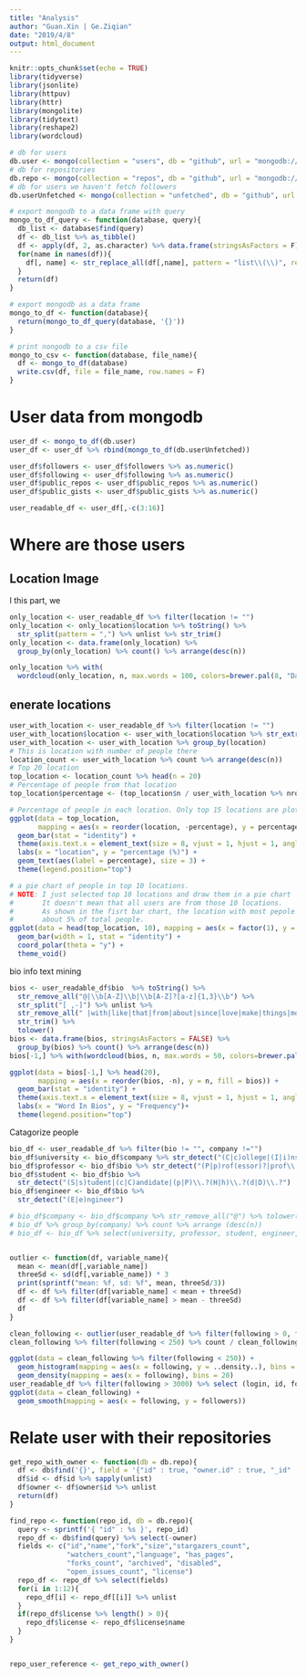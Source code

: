 ```yaml
---
title: "Analysis"
author: "Guan.Xin | Ge.Ziqian"
date: "2019/4/8"
output: html_document
---
```


```r
knitr::opts_chunk$set(echo = TRUE)
library(tidyverse)
library(jsonlite)
library(httpuv)
library(httr)
library(mongolite)
library(tidytext)
library(reshape2)
library(wordcloud)

# db for users
db.user <- mongo(collection = "users", db = "github", url = "mongodb://localhost:27123")
# db for repositories
db.repo <- mongo(collection = "repos", db = "github", url = "mongodb://localhost:27123")
# db for users we haven't fetch followers
db.userUnfetched <- mongo(collection = "unfetched", db = "github", url = "mongodb://localhost:27123")

# export mongodb to a data frame with query
mongo_to_df_query <- function(database, query){
  db_list <- database$find(query)
  df <- db_list %>% as_tibble()
  df <- apply(df, 2, as.character) %>% data.frame(stringsAsFactors = F)
  for(name in names(df)){
    df[, name] <- str_replace_all(df[,name], pattern = "list\\(\\)", replacement = "")
  }
  return(df)
}

# export mongodb as a data frame
mongo_to_df <- function(database){
  return(mongo_to_df_query(database, '{}'))
}

# print nongodb to a csv file  
mongo_to_csv <- function(database, file_name){
  df <- mongo_to_df(database)
  write.csv(df, file = file_name, row.names = F)  
}
```

# User data from mongodb
```r
user_df <- mongo_to_df(db.user)
user_df <- user_df %>% rbind(mongo_to_df(db.userUnfetched))

user_df$followers <- user_df$followers %>% as.numeric()
user_df$following <- user_df$following %>% as.numeric()
user_df$public_repos <- user_df$public_repos %>% as.numeric()
user_df$public_gists <- user_df$public_gists %>% as.numeric()

user_readable_df <- user_df[,-c(3:16)]
```
# Where are those users

## Location Image

I this part, we 
```r
only_location <- user_readable_df %>% filter(location != "")
only_location <- only_location$location %>% toString() %>% 
  str_split(pattern = ",") %>% unlist %>% str_trim()
only_location <- data.frame(only_location) %>% 
  group_by(only_location) %>% count() %>% arrange(desc(n))

only_location %>% with(
  wordcloud(only_location, n, max.words = 100, colors=brewer.pal(8, "Dark2")))
```

## enerate locations
```r
user_with_location <- user_readable_df %>% filter(location != "")
user_with_location$location <- user_with_location$location %>% str_extract("^([^,|\\\\/])+") %>% unlist()
user_with_location <- user_with_location %>% group_by(location)
# This is location with number of people there
location_count <- user_with_location %>% count %>% arrange(desc(n))
# Top 20 location
top_location <- location_count %>% head(n = 20)
# Percentage of people from that location
top_location$percentage <- (top_location$n / user_with_location %>% nrow) %>% round(digits = 4) * 100

# Percentage of people in each location. Only top 15 locations are ploted
ggplot(data = top_location, 
       mapping = aes(x = reorder(location, -percentage), y = percentage, fill = location)) +
  geom_bar(stat = "identity") +
  theme(axis.text.x = element_text(size = 8, vjust = 1, hjust = 1, angle = 60)) +
  labs(x = "location", y = "percentage (%)") + 
  geom_text(aes(label = percentage), size = 3) +
  theme(legend.position="top")

# a pie chart of people in top 10 locations.
# NOTE: I just selected top 10 locations and draw them in a pie chart
#       It doesn't mean that all users are from those 10 locations.
#       As shown in the fisrt bar chart, the location with most pepole accounts for
#       about 5% of total people.
ggplot(data = head(top_location, 10), mapping = aes(x = factor(1), y = n, fill = location)) +
  geom_bar(width = 1, stat = "identity") +
  coord_polar(theta = "y") +
  theme_void()
```
bio info text mining
```r
bios <- user_readable_df$bio  %>% toString() %>% 
  str_remove_all("@|\\b[A-Z]\\b|\\b[A-Z]?[a-z]{1,3}\\b") %>%
  str_split("[ ,-]") %>% unlist %>% 
  str_remove_all(" |with|like|that|from|about|since|love|make|things|more|build|\\bs\\b|\\W|[0-9]+") %>% 
  str_trim() %>%
  tolower()
bios <- data.frame(bios, stringsAsFactors = FALSE) %>% 
  group_by(bios) %>% count() %>% arrange(desc(n))
bios[-1,] %>% with(wordcloud(bios, n, max.words = 50, colors=brewer.pal(8, "Dark2")))

ggplot(data = bios[-1,] %>% head(20), 
       mapping = aes(x = reorder(bios, -n), y = n, fill = bios)) +
  geom_bar(stat = "identity") +
  theme(axis.text.x = element_text(size = 8, vjust = 1, hjust = 1, angle = 60)) +
  labs(x = "Word In Bios", y = "Frequency")+
  theme(legend.position="top")
```
Catagorize people
```r
bio_df <- user_readable_df %>% filter(bio != "", company !="")
bio_df$university <- bio_df$company %>% str_detect("(C|c)ollege|(I|i)nstitute|(U|u)niversity|(S|s)chool|(A|a)cademy|.*U\\b|U.*\\b|UC|ETH|Tech|(S|s)tanford")
bio_df$professor <- bio_df$bio %>% str_detect("(P|p)rof(essor)?|prof\\.|(S|s)cientist|(r|R)esearcher")
bio_df$student <- bio_df$bio %>%
  str_detect("(S|s)tudent|(c|C)andidate|(p|P)\\.?(H|h)\\.?(d|D)\\.?")
bio_df$engineer <- bio_df$bio %>% 
  str_detect("(E|e)ngineer")

# bio_df$company <- bio_df$company %>% str_remove_all("@") %>% tolower() %>% str_trim()
# bio_df %>% group_by(company) %>% count %>% arrange (desc(n))
# bio_df <- bio_df %>% select(university, professor, student, engineer, bio, company)


outlier <- function(df, variable_name){
  mean <- mean(df[,variable_name])
  threeSd <- sd(df[,variable_name]) * 3
  print(sprintf("mean: %f, sd: %f", mean, threeSd/3))
  df <- df %>% filter(df[variable_name] < mean + threeSd)
  df <- df %>% filter(df[variable_name] > mean - threeSd)
  df
}

clean_following <- outlier(user_readable_df %>% filter(following > 0, followers > 0), "following") 
clean_following %>% filter(following < 250) %>% count / clean_following %>% count()

ggplot(data = clean_following %>% filter(following < 250)) +
  geom_histogram(mapping = aes(x = following, y = ..density..), bins = 20) +
  geom_density(mapping = aes(x = following), bins = 20)
user_readable_df %>% filter(following > 3000) %>% select (login, id, following) %>% arrange (desc(following))
ggplot(data = clean_following) +
  geom_smooth(mapping = aes(x = following, y = followers)) 
```
# Relate user with their repositories
```r
get_repo_with_owner <- function(db = db.repo){
  df <- db$find('{}', field = '{"id" : true, "owner.id" : true, "_id" : false }')
  df$id <- df$id %>% sapply(unlist)
  df$owner <- df$owner$id %>% unlist
  return(df)
}

find_repo <- function(repo_id, db = db.repo){
  query <- sprintf('{ "id" : %s }', repo_id)
  repo_df <- db$find(query) %>% select(-owner)
  fields <- c("id","name","fork","size","stargazers_count",
              "watchers_count","language", "has_pages", 
              "forks_count", "archived", "disabled",
              "open_issues_count", "license")
  repo_df <- repo_df %>% select(fields)
  for(i in 1:12){
    repo_df[i] <- repo_df[[i]] %>% unlist
  }
  if(repo_df$license %>% length() > 0){
    repo_df$license <- repo_df$license$name
  }
}


repo_user_reference <- get_repo_with_owner()


```

